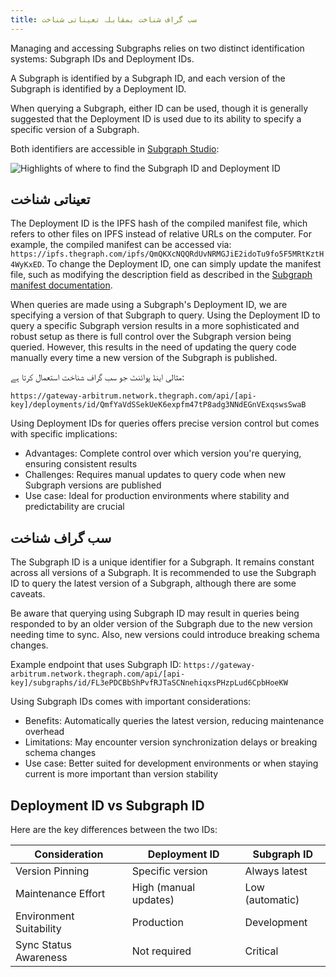 ```yaml
---
title: سب گراف شناخت بمقابلہ تعیناتی شناخت
---
```


Managing and accessing Subgraphs relies on two distinct identification systems: Subgraph IDs and Deployment IDs.

A Subgraph is identified by a Subgraph ID, and each version of the Subgraph is identified by a Deployment ID.

When querying a Subgraph, either ID can be used, though it is generally suggested that the Deployment ID is used due to its ability to specify a specific version of a Subgraph.

Both identifiers are accessible in [Subgraph Studio](https://thegraph.com/studio/):

![Highlights of where to find the Subgraph ID and Deployment ID](/img/subgraph-id-vs-deployment-id.png)

## تعیناتی شناخت

The Deployment ID is the IPFS hash of the compiled manifest file, which refers to other files on IPFS instead of relative URLs on the computer. For example, the compiled manifest can be accessed via: `https://ipfs.thegraph.com/ipfs/QmQKXcNQQRdUvNRMGJiE2idoTu9fo5F5MRtKztH4WyKxED`. To change the Deployment ID, one can simply update the manifest file, such as modifying the description field as described in the [Subgraph manifest documentation](https://github.com/graphprotocol/graph-node/blob/master/docs/subgraph-manifest.md#13-top-level-api).

When queries are made using a Subgraph's Deployment ID, we are specifying a version of that Subgraph to query. Using the Deployment ID to query a specific Subgraph version results in a more sophisticated and robust setup as there is full control over the Subgraph version being queried. However, this results in the need of updating the query code manually every time a new version of the Subgraph is published.

مثالی اینڈ پوائنٹ جو سب گراف شناخت استعمال کرتا ہے:

`https://gateway-arbitrum.network.thegraph.com/api/[api-key]/deployments/id/QmfYaVdSSekUeK6expfm47tP8adg3NNdEGnVExqswsSwaB`

Using Deployment IDs for queries offers precise version control but comes with specific implications:

- Advantages: Complete control over which version you're querying, ensuring consistent results
- Challenges: Requires manual updates to query code when new Subgraph versions are published
- Use case: Ideal for production environments where stability and predictability are crucial

## سب گراف شناخت

The Subgraph ID is a unique identifier for a Subgraph. It remains constant across all versions of a Subgraph. It is recommended to use the Subgraph ID to query the latest version of a Subgraph, although there are some caveats.

Be aware that querying using Subgraph ID may result in queries being responded to by an older version of the Subgraph due to the new version needing time to sync. Also, new versions could introduce breaking schema changes.

Example endpoint that uses Subgraph ID: `https://gateway-arbitrum.network.thegraph.com/api/[api-key]/subgraphs/id/FL3ePDCBbShPvfRJTaSCNnehiqxsPHzpLud6CpbHoeKW`

Using Subgraph IDs comes with important considerations:

- Benefits: Automatically queries the latest version, reducing maintenance overhead
- Limitations: May encounter version synchronization delays or breaking schema changes
- Use case: Better suited for development environments or when staying current is more important than version stability

## Deployment ID vs Subgraph ID

Here are the key differences between the two IDs:

| Consideration           | Deployment ID         | Subgraph ID     |
| ----------------------- | --------------------- | --------------- |
| Version Pinning         | Specific version      | Always latest   |
| Maintenance Effort      | High (manual updates) | Low (automatic) |
| Environment Suitability | Production            | Development     |
| Sync Status Awareness   | Not required          | Critical        |
